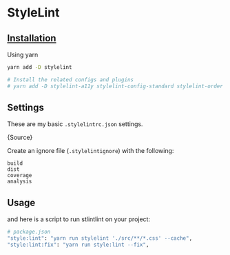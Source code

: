
# StyleLint

## [Installation](https://stylelint.io/user-guide/get-started)

Using yarn

```sh
yarn add -D stylelint

# Install the related configs and plugins
# yarn add -D stylelint-a11y stylelint-config-standard stylelint-order stylelint-plugin-defensive-css stylelint-use-logical-spec
```

## Settings

These are my basic `.stylelintrc.json` settings.

<CodeBlock language="json">{Source}</CodeBlock>

Create an ignore file (`.stylelintignore`) with the following:

```
build
dist
coverage
analysis
```

## Usage

and here is a script to run stlintlint on your project:

```sh
# package.json
"style:lint": "yarn run stylelint './src/**/*.css' --cache",
"style:lint:fix": "yarn run style:lint --fix",
```

